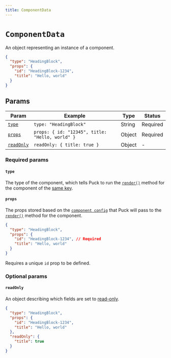 ```yaml
---
title: ComponentData
---
```


# `ComponentData`

An object representing an instance of a component.

```json
{
  "type": "HeadingBlock",
  "props": {
    "id": "HeadingBlock-1234",
    "title": "Hello, world"
  }
}
```

## Params

| Param                          | Example                                         | Type   | Status   |
| ------------------------------ | ----------------------------------------------- | ------ | -------- |
| [`type`](#contenttype)         | `type: "HeadingBlock"`                          | String | Required |
| [`props`](#contentprops)       | `props: { id: "12345", title: "Hello, world" }` | Object | Required |
| [`readOnly`](#contentreadonly) | `readOnly: { title: true }`                     | Object | -        |

### Required params

#### `type`

The type of the component, which tells Puck to run the [`render()`](/docs/api-reference/configuration/component-config#renderprops) method for the component of the [same key](/docs/api-reference/configuration/config#components).

#### `props`

The props stored based on the [`component config`](/docs/api-reference/configuration/component-config) that Puck will pass to the [`render()`](/docs/api-reference/configuration/component-config#renderprops) method for the component.

```json {3-6} copy
{
  "type": "HeadingBlock",
  "props": {
    "id": "HeadingBlock-1234", // Required
    "title": "Hello, world"
  }
}
```

Requires a unique `id` prop to be defined.

### Optional params

#### `readOnly`

An object describing which fields are set to [read-only](/docs/api-reference/configuration/component-config#datareadonly-1).

```json {7-9} copy
{
  "type": "HeadingBlock",
  "props": {
    "id": "HeadingBlock-1234",
    "title": "Hello, world"
  },
  "readOnly": {
    "title": true
  }
}
```
